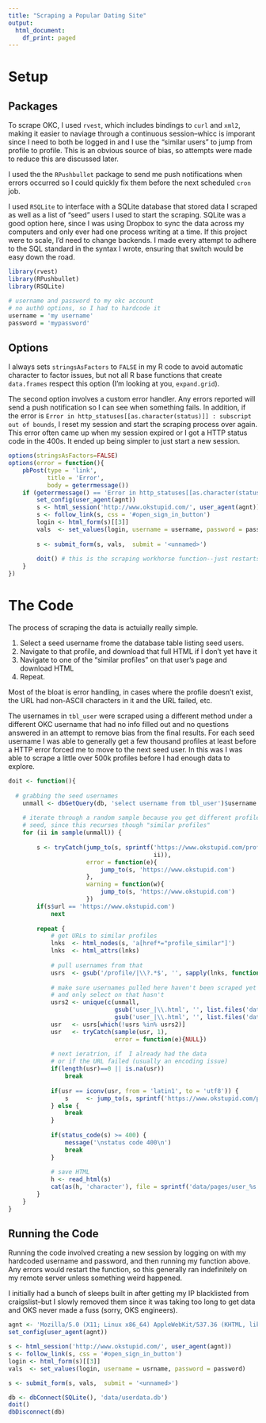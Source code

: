 ```yaml
---
title: "Scraping a Popular Dating Site"
output:
  html_document:
    df_print: paged
---
```

# Setup

## Packages

To scrape OKC, I used `rvest`, which includes bindings to `curl` and `xml2`, making it easier to naviage through a continuous session--whicc is imporant since I need to both be logged in and I use the "similar users" to jump from profile to profile. This is an obvious source of bias, so attempts were made to reduce this are discussed later. 

I used the the `RPushbullet` package to send me push notifications when errors occurred so I could quickly fix them before the next scheduled  `cron` job. 

I used `RSQLite` to interface with a SQLite database that stored data I scraped as well as a list of "seed" users I used to start the scraping. SQLite was a good option here, since I was using Dropbox to sync the data across my computers and only ever had one process writing at a time. If this project were to scale, I'd need to change backends. I made every attempt to adhere to the SQL standard in the syntax I wrote, ensuring that switch would be easy down the road. 


```r
library(rvest)
library(RPushbullet)
library(RSQLite)

# username and password to my okc account
# no auth0 options, so I had to hardcode it
username = 'my username' 
password = 'mypassword'
```

## Options

I always sets `stringsAsFactors` to `FALSE` in my R code to avoid automatic character to factor issues, but not all R base functions that create `data.frames` respect this option (I'm looking at you, `expand.grid`).   


The second option involves a custom error handler. Any errors reported will send a push notification so I can see when something fails. In addition, if the error is `Error in http_statuses[[as.character(status)]] : subscript out of bounds`, I reset my session and start the scraping process over again. This error often came up when my session expired or I got a HTTP status code in the 400s. It ended up being simpler to just start a new session.  

```r
options(stringsAsFactors=FALSE)
options(error = function(){
    pbPost(type = 'link',
           title = 'Error',
           body = geterrmessage())
    if (geterrmessage() == 'Error in http_statuses[[as.character(status)]] : subscript out of bounds\n') {
        set_config(user_agent(agnt))
        s <- html_session('http://www.okstupid.com/', user_agent(agnt)) 
        s <- follow_link(s, css = '#open_sign_in_button')
        login <- html_form(s)[[3]]
        vals  <- set_values(login, username = username, password = password)
        
        s <- submit_form(s, vals,  submit = '<unnamed>')
        
        doit() # this is the scraping workhorse function--just restarts if there's an error
    }
})

```

# The Code

The process of scraping the data is actuially really simple.

1. Select a seed username frome the database table listing seed users.
2. Navigate to that profile, and download that full HTML if I don't yet have it
3. Navigate to one of the "similar profiles" on that user's page and download HTML
4. Repeat. 

Most of the bloat is error handling, in cases where the profile doesn't exist, the URL had non-ASCII characters in it and the URL failed, etc. 

The usernames in `tbl_user` were scraped using a different method under a different OKC username that had no info filled out and no questions answered in an attempt to remove bias from the final results. For each seed username I was able to generally get a few thousand profiles at least before a HTTP error forced me to move to the next seed user. In this was I was able to scrape a little over 500k profiles before I had enough data to explore. 

```r
doit <- function(){
    
  # grabbing the seed usernames
    unmall <- dbGetQuery(db, 'select username from tbl_user')$username
    
    # iterate through a random sample because you get different profiles each time from the same 
    # seed, since this recurses though "similar profiles"
    for (ii in sample(unmall)) {
        
        s <- tryCatch(jump_to(s, sprintf('https://www.okstupid.com/profile/%s', 
                                         ii)),
                      error = function(e){
                          jump_to(s, 'https://www.okstupid.com')
                      },
                      warning = function(w){
                          jump_to(s, 'https://www.okstupid.com')
                      })
        if(s$url == 'https://www.okstupid.com')
            next
        
        repeat {
            # get URLs to similar profiles
            lnks  <- html_nodes(s, 'a[href*="profile_similar"]')
            lnks  <- html_attrs(lnks)
            
            # pull usernames from that
            usrs  <- gsub('/profile/|\\?.*$', '', sapply(lnks, function(x)(x['href'])))
            
            # make sure usernames pulled here haven't been scraped yet
            # and only select on that hasn't
            usrs2 <- unique(c(unmall, 
                              gsub('user_|\\.html', '', list.files('data/pages')),
                              gsub('user_|\\.html', '', list.files('data/page_archive'))))
            usr   <- usrs[which(!usrs %in% usrs2)]
            usr   <- tryCatch(sample(usr, 1), 
                              error = function(e){NULL})
            
            # next ieratrion, if  I already had the data
            # or if the URL failed (usually an encoding issue)
            if(length(usr)==0 || is.na(usr))
                break
            
            if(usr == iconv(usr, from = 'latin1', to = 'utf8')) {
                s     <- jump_to(s, sprintf('https://www.okstupid.com/profile/%s/', usr))
            } else {
                break
            }
            
            if(status_code(s) >= 400) {
                message('\nstatus code 400\n')
                break
            }
            
            # save HTML
            h <- read_html(s)
            cat(as(h, 'character'), file = sprintf('data/pages/user_%s.html', usr))
        }
    }
}

```

## Running the Code

Running the code involved creating a new session by logging on with my hardcoded username and password, and then running my function above. Any errors would restart the function, so this generally ran indefinitely on my remote server unless something weird happened. 

I initially had a bunch of sleeps built in after getting my IP blacklisted from craigslist--but I slowly removed them since it was taking too long to get data and OKS never made a fuss (sorry, OKS engineers).



```r
agnt <- 'Mozilla/5.0 (X11; Linux x86_64) AppleWebKit/537.36 (KHTML, like Gecko) Chrome/48.0.2564.103 Safari/537.36'
set_config(user_agent(agnt))

s <- html_session('http://www.okstupid.com/', user_agent(agnt)) 
s <- follow_link(s, css = '#open_sign_in_button')
login <- html_form(s)[[3]]
vals  <- set_values(login, username = usrname, password = password)

s <- submit_form(s, vals,  submit = '<unnamed>')

db <- dbConnect(SQLite(), 'data/userdata.db')
doit()
dbDisconnect(db)
```

